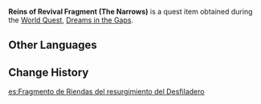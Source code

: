 {{Item Infobox
|id           = 100922
|image        = Reins of Revival Fragment (The Narrows).png
|type         = Quest Items
|description  = A fragment of the Reins of Revival. It is made from a special material.
|source1      = [[Dreams in the Gaps]]
}}
'''Reins of Revival Fragment (The Narrows)''' is a quest item obtained during the [[World Quest]], [[Dreams in the Gaps]].

==Other Languages==
{{Other Languages
|default_hidden = 1
|en      = Reins of Revival Fragment (The Narrows)
|zhs     = 狭间的苏生之辔碎片
|zhs_rm  = Xiá Jiān de Sū Shēng zhī Pèi Suìpiàn
|zht     = 狹間的蘇生之轡碎片
|zht_rm  = Xiá Jiān de Sū Shēng zhī Pèi Suìpiàn
|ja      = 狭間の「蘇生手綱」の破片
|ja_rm   = Hazama no "Sosei Tadzuna" no Hahen{{Assumed}}
|ko      = 협곡의 소생의 고삐 조각
|ko_rm   = Hyeopgok-ui Sosaeng-ui Goppi Jogak
|es      = Fragmento de Riendas del resurgimiento del Desfiladero
|fr      = Fragment des rênes du renouveau (Gorges)
|ru      = Фрагмент Поводьев воскрешения (Теснина)
|th      = ชิ้นส่วน Reins of Revival จาก The Narrows
|th_rm   = 
|vi      = Mảnh Dây Cương Hồi Sinh Lối Mòn Khe Núi
|de      = Fragment der Zügel der Auferstehung in der Schlucht
|id      = Pecahan Kendali Kebangkitan (The Narrows)
|pt      = Fragmento da Rédea da Ressurreição do Estreito
|tr      = Diriliş Dizginleri Parçası (Geçitler)
|it      = Frammento di Redini della rinascita (Forre)
}}

==Change History==
{{Change History|2.4}}

[[es:Fragmento de Riendas del resurgimiento del Desfiladero]]